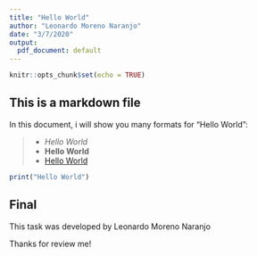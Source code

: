 ```yaml
---
title: "Hello World"
author: "Leonardo Moreno Naranjo"
date: "3/7/2020"
output:
  pdf_document: default
---
```


```r
knitr::opts_chunk$set(echo = TRUE)
```

## This is a markdown file

In this document, i will show you many formats for "Hello World": 

> - *Hello World*
 - **Hello World**
 - [Hello World]()

```r
print("Hello World")
```

## Final

This task was developed by Leonardo Moreno Naranjo

Thanks for review me!



